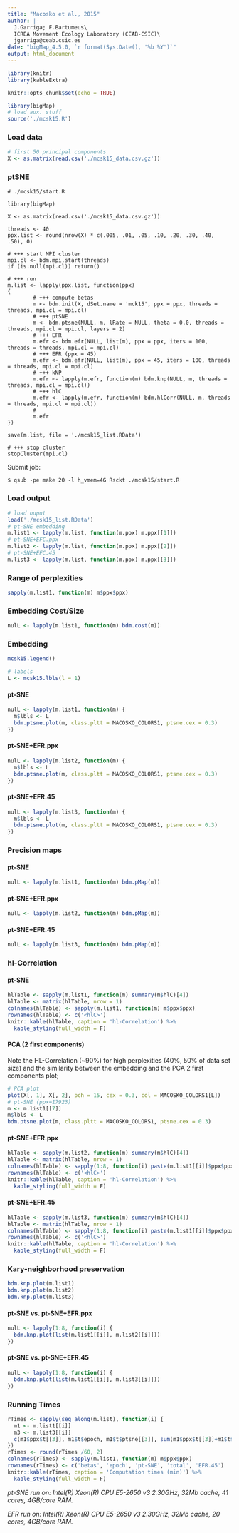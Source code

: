 ```yaml
---
title: "Macosko et al., 2015"
author: |-
  J.Garriga; F.Bartumeus\
  ICREA Movement Ecology Laboratory (CEAB-CSIC)\
  jgarriga@ceab.csic.es
date: "bigMap_4.5.0, `r format(Sys.Date(), '%b %Y')`"
output: html_document
---
```


```r
library(knitr)
library(kableExtra)
```
```r
knitr::opts_chunk$set(echo = TRUE)
```

```r
library(bigMap)
# load aux. stuff
source('./mcsk15.R')
```

### Load data

```r
# first 50 principal components
X <- as.matrix(read.csv('./mcsk15_data.csv.gz'))
```

### ptSNE

```
# ./mcsk15/start.R

library(bigMap)

X <- as.matrix(read.csv('./mcsk15_data.csv.gz'))

threads <- 40
ppx.list <- round(nrow(X) * c(.005, .01, .05, .10, .20, .30, .40, .50), 0)

# +++ start MPI cluster
mpi.cl <- bdm.mpi.start(threads)
if (is.null(mpi.cl)) return()

# +++ run
m.list <- lapply(ppx.list, function(ppx)
{
        # +++ compute betas
        m <- bdm.init(X, dSet.name = 'mck15', ppx = ppx, threads = threads, mpi.cl = mpi.cl)
        # +++ ptSNE
        m <- bdm.ptsne(NULL, m, lRate = NULL, theta = 0.0, threads = threads, mpi.cl = mpi.cl, layers = 2)
        # +++ EFR
        m.efr <- bdm.efr(NULL, list(m), ppx = ppx, iters = 100, threads = threads, mpi.cl = mpi.cl)
        # +++ EFR (ppx = 45)
        m.efr <- bdm.efr(NULL, list(m), ppx = 45, iters = 100, threads = threads, mpi.cl = mpi.cl)
        # +++ kNP
        m.efr <- lapply(m.efr, function(m) bdm.knp(NULL, m, threads = threads, mpi.cl = mpi.cl))
        # +++ hlC
        m.efr <- lapply(m.efr, function(m) bdm.hlCorr(NULL, m, threads = threads, mpi.cl = mpi.cl))
        #
        m.efr
})

save(m.list, file = './mcsk15_list.RData')

# +++ stop cluster
stopCluster(mpi.cl)

```

Submit job:

```
$ qsub -pe make 20 -l h_vmem=4G Rsckt ./mcsk15/start.R
```

### Load output

```r
# load ouput
load('./mcsk15_list.RData')
# pt-SNE embedding
m.list1 <- lapply(m.list, function(m.ppx) m.ppx[[1]])
# pt-SNE+EFC.ppx
m.list2 <- lapply(m.list, function(m.ppx) m.ppx[[2]])
# pt-SNE+EFC.45
m.list3 <- lapply(m.list, function(m.ppx) m.ppx[[3]])
```

### Range of perplexities

```r
sapply(m.list1, function(m) m$ppx$ppx)
```

### Embedding Cost/Size 

```r
nulL <- lapply(m.list1, function(m) bdm.cost(m))
```

### Embedding

```r
mcsk15.legend()
```

```r
# labels
L <- mcsk15.lbls(l = 1)
```

#### pt-SNE

```r
nulL <- lapply(m.list1, function(m) {
  m$lbls <- L
  bdm.ptsne.plot(m, class.pltt = MACOSKO_COLORS1, ptsne.cex = 0.3)
})
```

#### pt-SNE+EFR.ppx

```r
nulL <- lapply(m.list2, function(m) {
  m$lbls <- L
  bdm.ptsne.plot(m, class.pltt = MACOSKO_COLORS1, ptsne.cex = 0.3)
})
```

#### pt-SNE+EFR.45

```r
nulL <- lapply(m.list3, function(m) {
  m$lbls <- L
  bdm.ptsne.plot(m, class.pltt = MACOSKO_COLORS1, ptsne.cex = 0.3)
})
```

### Precision maps

#### pt-SNE

```r
nulL <- lapply(m.list1, function(m) bdm.pMap(m))
```

#### pt-SNE+EFR.ppx

```r
nulL <- lapply(m.list2, function(m) bdm.pMap(m))
```

#### pt-SNE+EFR.45

```r
nulL <- lapply(m.list3, function(m) bdm.pMap(m))
```

### hl-Correlation

#### pt-SNE

```r
hlTable <- sapply(m.list1, function(m) summary(m$hlC)[4])
hlTable <- matrix(hlTable, nrow = 1)
colnames(hlTable) <- sapply(m.list1, function(m) m$ppx$ppx)
rownames(hlTable) <- c('<hlC>')
knitr::kable(hlTable, caption = 'hl-Correlation') %>%
  kable_styling(full_width = F)
```

#### PCA (2 first components)

Note the HL-Correlation (~90%) for high perplexities (40%, 50% of data set size) and the similarity between the embedding and the PCA 2 first components plot;

```r
# PCA plot
plot(X[, 1], X[, 2], pch = 15, cex = 0.3, col = MACOSKO_COLORS1[L])
# pt-SNE (ppx=17923)
m <- m.list1[[7]]
m$lbls <- L
bdm.ptsne.plot(m, class.pltt = MACOSKO_COLORS1, ptsne.cex = 0.3)
```

#### pt-SNE+EFR.ppx

```r
hlTable <- sapply(m.list2, function(m) summary(m$hlC)[4])
hlTable <- matrix(hlTable, nrow = 1)
colnames(hlTable) <- sapply(1:8, function(i) paste(m.list1[[i]]$ppx$ppx, '+', m.list2[[i]]$ppx$ppx))
rownames(hlTable) <- c('<hlC>')
knitr::kable(hlTable, caption = 'hl-Correlation') %>%
  kable_styling(full_width = F)
```

#### pt-SNE+EFR.45

```r
hlTable <- sapply(m.list3, function(m) summary(m$hlC)[4])
hlTable <- matrix(hlTable, nrow = 1)
colnames(hlTable) <- sapply(1:8, function(i) paste(m.list1[[i]]$ppx$ppx, '+', m.list3[[i]]$ppx$ppx))
rownames(hlTable) <- c('<hlC>')
knitr::kable(hlTable, caption = 'hl-Correlation') %>%
  kable_styling(full_width = F)
```

### Kary-neighborhood preservation

```r
bdm.knp.plot(m.list1)
bdm.knp.plot(m.list2)
bdm.knp.plot(m.list3)
```

#### pt-SNE vs. pt-SNE+EFR.ppx

```r
nulL <- lapply(1:8, function(i) {
  bdm.knp.plot(list(m.list1[[i]], m.list2[[i]]))
})
```

#### pt-SNE vs. pt-SNE+EFR.45

```r
nulL <- lapply(1:8, function(i) {
  bdm.knp.plot(list(m.list1[[i]], m.list3[[i]]))
})
```

### Running Times

```r
rTimes <- sapply(seq_along(m.list), function(i) {
  m1 <- m.list1[[i]]
  m3 <- m.list3[[i]]
  c(m1$ppx$t[[3]], m1$t$epoch, m1$t$ptsne[[3]], sum(m1$ppx$t[[3]]+m1$t$ptsne[[3]]), m3$t$efr[[3]])
})
rTimes <- round(rTimes /60, 2)
colnames(rTimes) <- sapply(m.list1, function(m) m$ppx$ppx)
rownames(rTimes) <- c('betas', 'epoch', 'pt-SNE', 'total', 'EFR.45')
knitr::kable(rTimes, caption = 'Computation times (min)') %>%
  kable_styling(full_width = F)
```

*pt-SNE run on: Intel(R) Xeon(R) CPU E5-2650 v3 2.30GHz, 32Mb cache, 41 cores, 4GB/core RAM.*

*EFR run on: Intel(R) Xeon(R) CPU E5-2650 v3 2.30GHz, 32Mb cache, 20 cores, 4GB/core RAM.*
